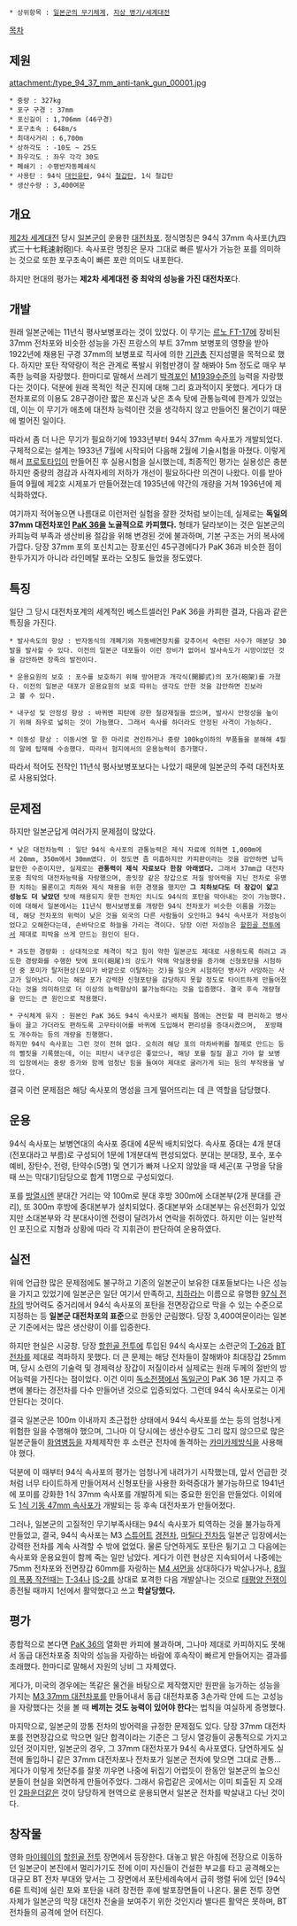  * 상위항목 : [[일본군의 무기체계]], [[지상 병기/세계대전]]

[[목차]]
== 제원 ==
attachment:/type_94_37_mm_anti-tank_gun_00001.jpg

 * 중량 : 327kg
 * 포구 구경 : 37mm
 * 포신길이 : 1,706mm (46구경)
 * 포구초속 : 648m/s
 * 최대사거리 : 6,700m
 * 상하각도 : -10도 ~ 25도
 * 좌우각도 : 좌우 각각 30도
 * 폐쇄기 : 수평반자동폐쇄식
 * 사용탄 : 94식 [[대인유탄]], 94식 [[철갑탄]], 1식 철갑탄
 * 생산수량 : 3,400여문

== 개요 ==
[[제2차 세계대전]] 당시 [[일본군]]이 운용한 [[대전차포]]. 정식명칭은 94식 37mm 속사포(九四式三十七粍速射砲)다. 속사포란 명칭은 문자 그대로 빠른 발사가 가능한 포를 의미하는 것으로 또한 포구초속이 빠른 포란 의미도 내포한다.

하지만 현대의 평가는 '''제2차 세계대전 중 최악의 성능을 가진 대전차포'''다.

== 개발 ==
원래 일본군에는 11년식 평사보병포라는 것이 있었다. 이 무기는 [[르노 FT-17]]에 장비된 37mm 전차포와 비슷한 성능을 가진 프랑스의 부트 37mm 보병포의 영향을 받아 1922년에 채용된 구경 37mm의 보병포로 직사에 의한 [[기관총]] 진지섬멸을 목적으로 했다. 하지만 포탄 작약량이 적은 관계로 폭발시 위험반경이 잘 해봐야 5m 정도로 매우 부족한 능력을 자랑했다. 한마디로 말해서 쓰레기 [[박격포]]인 [[M1939]]수준의 능력을 자랑했다는 것이다. 덕분에 원래 목적인 적군 진지에 대해 그리 효과적이지 못했다. 게다가 대전차포로의 이용도 28구경이란 짧은 포신과 낮은 초속 탓에 관통능력에 한계가 있었는데, 이는 이 무기가 애초에 대전차 능력이란 것을 생각하지 않고 만들어진 물건이기 때문에 벌어진 일이다.

따라서 좀 더 나은 무기가 필요하기에 1933년부터 94식 37mm 속사포가 개발되었다. 구체적으로는 설계는 1933년 7월에 시작되어 다음해 2월에 기술시험을 마쳤다. 이렇게 해서 [[프로토타입]]이 만들어진 후 실용시험을 실시했는데, 최종적인 평가는 실용성은 충분하지만 중량의 경감과 사격자세의 저하가 개선이 필요하다란 의견이 나왔다. 이를 받아들여 9월에 제2호 시제포가 만들어졌는데 1935년에 약간의 개량을 거쳐 1936년에 제식화하였다.

여기까지 적어놓으면 나름대로 이런저런 실험을 잘한 것처럼 보이는데, 실제로는 '''독일의 37mm 대전차포인 [[PaK 36]]을 노골적으로 카피했다.''' 형태가 달라보이는 것은 일본군의 카피능력 부족과 생산비용 절감을 위해 변경된 것에 불과하며, 기본 구조는 거의 복사에 가깝다. 당장  37mm 포의 포신치고는 장포신인 45구경에다가 PaK 36과 비슷한 점이 한두가지가 아니라 라인메탈 포라는 오칭도 들었을 정도였다.

== 특징 ==
일단 그 당시 대전차포계의 세계적인 베스트셀러인 PaK 36을 카피한 결과, 다음과 같은 특징을 가진다.

 * 발사속도의 향상 : 반자동식의 개폐기와 자동배연장치를 갖추어서 숙련된 사수가 매분당 30발을 발사할 수 있다. 이전의 일본군 대포들이 이런 장비가 없어서 발사속도가 시망이었던 것을 감안하면 장족의 발전이다.

 * 운용요원의 보호 : 포수를 보호하기 위해 방어판과 개각식(開脚式)의 포가(砲架)를 가졌다. 이전의 일본군 대포가 운용요원의 보호 따위는 생각도 안한 것을 감안하면 진보라고 볼 수 있다.

 * 내구성 및 안정성 향상 : 바퀴엔 피탄에 강한 철강재질을 썼으며, 발사시 안정성을 높이기 위해 좌우로 넓히는 것이 가능했다. 그래서 속사를 하더라도 안정된 사격이 가능하다.

 * 이동성 향상 : 이동시엔 말 한 마리로 견인하거나 중량 100kg이하의 부품들을 분해해 4필의 말에 탑재해 수송했다. 따라서 험지에서의 운용능력이 증가했다.

따라서 적어도 전작인 11년식 평사보병포보다는 나았기 때문에 일본군의 주력 대전차포로 사용되었다.

== 문제점 ==
하지만 일본군답게 여러가지 문제점이 많았다.

 * 낮은 대전차능력 : 일단 94식 속사포의 관통능력은 제식 자료에 의하면 1,000m에서 20mm, 350m에서 30mm였다. 이 정도면 좀 미흡하지만 카피판이라는 것을 감안하면 납득할만한 수준이지만, 실제로는 '''관통력이 제식 자료보다 한참 아래였다.''' 그래서 37mm급 대전차포중 최악의 대전차능력을 자랑했으며, 종잇장 같은 장갑으로 저질 방어력을 지닌 전차로 유명한 치하는 물론이고 치하와 제식 채용을 위한 경쟁을 했지만 '''그 치하보다도 더 장갑이 얇고 성능도 더 낮았던''' 탓에 채용되지 못한 전차인 치니도 94식의 포탄을 막아내는 것이 가능했다.
 이에 대해서 일본에서는 11년식 평사보병포를 개량한 94식 전차포가 비슷한 이름을 가졌는데, 해당 전차포의 위력이 낮은 것을 외국의 다른 사람들이 오인하고 94식 속사포가 저성능이었다고 오해한다는데, 손바닥으로 하늘을 가리는 격이다. 당장 이런 저성능은 [[할힌골 전투]]에서 제대로 피박을 쓰게 만드는 원인이 된다.

 * 과도한 경량화 : 상대적으로 체격이 작고 힘이 약한 일본군도 제대로 사용하도록 하려고 과도한 경량화를 수행한 탓에 포미(砲尾)의 강도가 약해 약실용량을 증가해 신형포탄을 시험하던 중 포미가 탈저현상(포미가 바깥으로 이탈하는 것)을 일으켜 시험하던 병사가 사망하는 사고가 일어났다. 이는 해당 포가 강력한 신형포탄을 감당하지 못할 정도로 타이트하게 만들어졌다는 것을 의미하므로 더 이상의 능력향상이 불가능하다는 것을 입증했다. 결국 후속 개량형을 만드는 큰 원인으로 작용했다.

 * 구식체계 유지 : 원본인 PaK 36도 94식 속사포가 배치될 쯤에는 견인할 때 편리하고 병사들이 끌고 가더라도 편하도록 고무타이어를 바퀴에 도입해서 편리성을 증대시켰으며,  포방패도 개수하는 등의 개량을 진행했다.
 하지만 94식 속사포는 그런 것이 전혀 없다. 오히려 해당 포의 마차바퀴를 철제로 만드는 등의 뻘짓을 기록했는데, 이는 피탄시 내구성은 좋았으나, 해당 포를 질질 끌고 가야 할 보병의 입장에서는 중량 증가와 함께 엄청난 힘을 들여야 제대로 굴러가게 되는 등의 부작용을 낳았다.

결국 이런 문제점은 해당 속사포의 명성을 크게 떨어뜨리는 데 큰 역할을 담당했다.

== 운용 == 
94식 속사포는 보병연대의 속사포 중대에 4문씩 배치되었다. 속사포 중대는 4개 분대(전포대라고 부름)로 구성되어 1문에 1개분대씩 편성되었다. 분대는 분대장, 포수, 포수예비, 장탄수, 전령, 탄약수(5명) 및 연기가 빠져 나오지 않았을 때 세곤(포 구멍을 닦을 때 쓰는 막대기)담당으로 합계 11명으로 구성되었다.
 
포를 [[방열]]시엔 분대간 거리는 약 100m로 분대 후방 300m에 소대본부(2개 분대를 관리), 또 300m 후방에 중대본부가 설치되었다. 중대본부와 소대본부는 유선전화가 있었지만 소대본부와 각 분대사이엔 전령이 달려가서 연락을 취하였다. 하지만 이는 일반적인 포진으로 지형과 상황에 따라 각 지휘관이 판단하여 운용하였다.

== 실전 ==
위에 언급한 많은 문제점에도 불구하고 기존의 일본군이 보유한 대포들보다는 나은 성능을 가지고 있었기에 일본군은 일단 여기서 만족하고, [[치하]]라는 이름으로 유명한 [[97식 전차]]의 방어력도 중거리에서 94식 속사포의 포탄을 전면장갑으로 막을 수 있는 수준으로 지정하는 등 '''일본군 대전차포의 표준'''으로 한동안 군림했다. 당장 3,400여문이라는 일본군 기준에서는 많은 생산량이 이를 입증한다.

하지만 현실은 시궁창. 당장 [[할힌골 전투]]에 투입된 94식 속사포는 소련군의 [[T-26]]과 [[BT 전차]]를 제대로 격파하지 못했다. 더 큰 문제는 해당 전차들이 잘해봐야 최대장갑 25mm며, 당시 소련의 기술력 및 경제력상 장갑이 저질이라서 실제로는 원래 두께의 절반의 방어능력을 가진다는 점이었다. 이건 이미 [[독소전쟁]]에서 [[독일군]]이 PaK 36 1문 가지고 주변에 불타는 경전차를 다수 만들어낸 것으로 입증되었다. 그런데 94식 속사포로는 이게 안된다는 것이다.

결국 일본군은 100m 이내까지 초근접한 상태에서 94식 속사포를 쏘는 등의 엄청나게 위험한 일을 수행해야 했으며, 그나마 이 당시에는 생산수량도 그리 많지 않으므로 많은 일본군들이 [[화염병]]등을 자체제작한 후 소련군 전차에 돌격하는 [[카미카제]]방식을 사용해야 했다.

덕분에 이 때부터 94식 속사포의 평가는 엄청나게 내려가기 시작했는데, 앞서 언급한 것처럼 너무 타이트하게 만들어져서 신형포탄을 사용한 화력증대가 불가능하므로 1941년에 포미를 강화한 1식 37mm 속사포를 개발하게 되는 중요한 원인을 만들었다. 이외에도 [[1식 기동 47mm 속사포]]가 개발되는 등 후속 대전차포가 만들어졌다.

그러나, 일본군의 고질적인 무기부족사태는 94식 속사포가 퇴역하는 것을 불가능하게 만들었고, 결국, 94식 속사포는 M3 [[스튜어트 전차|스튜어트]] [[경전차]], [[마틸다 전차]]등 일본군 입장에서는 강력한 전차를 계속 사격할 수 밖에 없었다. 물론 당연하게도 포탄은 튕기고 그 다음에는 속사포와 운용요원이 함께 죽는 일만 남았다. 게다가 이런 현상은 지속되어서 나중에는 75mm 전차포와 전면장갑 60mm를 자랑하는 [[M4 셔먼]]을 상대하다가 박살나거나, [[8월의 폭풍 작전]]때는 [[T-34]]나 [[IS-2]]를 상대로 포격한 다음 개발살나는 것으로 [[태평양 전쟁]]이 종전될 때까지 1선에서 활약했다고 쓰고 '''학살당했다.'''

== 평가 ==
종합적으로 본다면 [[PaK 36]]의 열화판 카피에 불과하며, 그나마 제대로 카피하지도 못해서 동급 대전차포중 최악의 성능을 자랑하는 바람에 후속작이 빠르게 만들어지는 결과를 초래했다. 한마디로 말해서 자원의 낭비 그 자체였다.

게다가, 미국의 경우에는 똑같은 물건을 바탕으로 제작했지만 원판을 능가하는 성능을 가지는 [[M3 37mm 대전차포]]를 만들어내서 동급 대전차포중 3손가락 안에 드는 고성능을 자랑했다는 것을 볼 때 '''베끼는 것도 능력이 있어야 한다'''는 법칙을 여실하게 증명했다.

마지막으로, 일본군의 깡통 전차의 방어력을 규정한 문제점도 있다. 당장 37mm 대전차포를 전면장갑으로 막으면 일단 합격이라는 기준은 그 당시 열강들이 공통적으로 가지고 있던 것이지만, 일본군의 경우, 그 37mm 대전차포가 94식 속사포였다. 당연하게도 실전에 돌입하니 같은 37mm 대전차포나 전차포가 일본군 전차에 맞으면 그대로 관통... 게다가 이렇게 첫단추를 잘못 끼우면 나중에 뒤집기 어렵듯이 한동안 일본군의 높으신 분들이 현실을 외면하게 만들어주었다. 그래서 유럽같은 곳에서는 이미 퇴출된 지 오래인 [[2파운더]]같은 것이 당당하게 현역으로 운용되면서 일본군 전차를 박살내고 다닌 것이다.

== 창작물 ==

영화 [[마이웨이]]의 [[할힌골 전투]] 장면에서 등장한다. 대놓고 밝은 아침에 전장으로 이동하던 일본군이 본진에서 멀리가기도 전에 이미 자신들이 건설한 부교를 타고 공격해오는 대규모 BT 전차 부대와 맞서는 그 장면에서 포탄세례속에서 급히 행렬 뒤에 있던 [94식 6륜 트럭]에 실린 포와 포탄을 내려 장전한 후에 발포장면들이 나온다. 물론 전투 장면 자체가 일본군의 막장 대전차 전술을 보여주기 위한 것인지라 별다른 활약은 못하며, BT 전차들의 공격에 얻어 터진다. 
